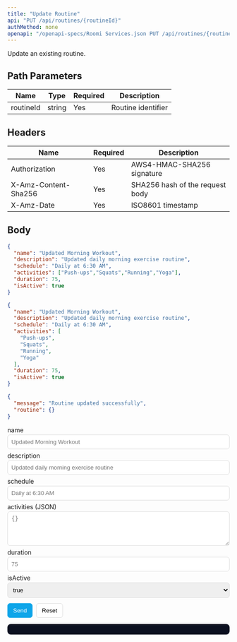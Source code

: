 ```yaml
---
title: "Update Routine"
api: "PUT /api/routines/{routineId}"
authMethod: none
openapi: "/openapi-specs/Roomi Services.json PUT /api/routines/{routineId}"
---
```


Update an existing routine.

## Path Parameters


| Name | Type | Required | Description |
| --- | --- | --- | --- |
| routineId | string | Yes | Routine identifier |


## Headers


| Name | Required | Description |
| --- | --- | --- |
| Authorization | Yes | AWS4-HMAC-SHA256 signature |
| X-Amz-Content-Sha256 | Yes | SHA256 hash of the request body |
| X-Amz-Date | Yes | ISO8601 timestamp |


## Body

```json
{
  "name": "Updated Morning Workout",
  "description": "Updated daily morning exercise routine",
  "schedule": "Daily at 6:30 AM",
  "activities": ["Push-ups","Squats","Running","Yoga"],
  "duration": 75,
  "isActive": true
}
```


<RequestExample>

```json Request Body
{
  "name": "Updated Morning Workout",
  "description": "Updated daily morning exercise routine",
  "schedule": "Daily at 6:30 AM",
  "activities": [
    "Push-ups",
    "Squats",
    "Running",
    "Yoga"
  ],
  "duration": 75,
  "isActive": true
}
```

</RequestExample>


<ResponseExample>

```json Response
{
  "message": "Routine updated successfully",
  "routine": {}
}
```

</ResponseExample>


<!-- GeneratedFieldsUI:put_api_routines_routineid -->
<Panel>
  <div id="form-put_api_routines_routineid">
    <form id="f-put_api_routines_routineid" style="display:block;max-width:720px">
      <label style="display:block;margin:6px 0 2px">name </label><input id="fld_name" type="text" placeholder="Updated Morning Workout" style="width:100%;padding:8px;border:1px solid #ddd;border-radius:6px">
<label style="display:block;margin:6px 0 2px">description </label><input id="fld_description" type="text" placeholder="Updated daily morning exercise routine" style="width:100%;padding:8px;border:1px solid #ddd;border-radius:6px">
<label style="display:block;margin:6px 0 2px">schedule </label><input id="fld_schedule" type="text" placeholder="Daily at 6:30 AM" style="width:100%;padding:8px;border:1px solid #ddd;border-radius:6px">
<label style="display:block;margin:6px 0 2px">activities (JSON)</label><textarea id="fld_activities_json" rows="4" placeholder="{}" style="width:100%;padding:8px;border:1px solid #ddd;border-radius:6px"></textarea>
<label style="display:block;margin:6px 0 2px">duration </label><input id="fld_duration" type="number" placeholder="75" style="width:100%;padding:8px;border:1px solid #ddd;border-radius:6px">
<label style="display:block;margin:6px 0 2px">isActive </label><select id="fld_isActive" style="width:100%;padding:8px;border:1px solid #ddd;border-radius:6px"><option value="true">true</option><option value="false">false</option></select>
      <div style="margin-top:12px;display:flex;gap:8px">
        <button type="submit" style="padding:8px 12px;border:1px solid #0ea5e9;border-radius:6px;background:#0ea5e9;color:#fff">Send</button>
        <button type="button" id="reset-put_api_routines_routineid" style="padding:8px 12px;border:1px solid #ddd;border-radius:6px;background:#fff">Reset</button>
      </div>
    </form>
    <pre id="resp-put_api_routines_routineid" style="margin-top:12px;background:#0b1020; color:#e2e8f0; padding:12px;border-radius:8px;overflow:auto"></pre>
  </div>
</Panel>

<script>
(function(){
  const form = document.getElementById('f-put_api_routines_routineid');
  const out = document.getElementById('resp-put_api_routines_routineid');
  const resetBtn = document.getElementById('reset-put_api_routines_routineid');
  if(!form||!out) return;
  resetBtn && resetBtn.addEventListener('click', ()=>{ form.reset(); out.textContent=''; });
  form.addEventListener('submit', async (e)=>{
    e.preventDefault();
    try {
      const body = {};
{ const v = document.getElementById("fld_name").value; if(v!=="" || false) body["name"] = (String)(v); }
{ const v = document.getElementById("fld_description").value; if(v!=="" || false) body["description"] = (String)(v); }
{ const v = document.getElementById("fld_schedule").value; if(v!=="" || false) body["schedule"] = (String)(v); }
{ const v = document.getElementById("fld_activities_json").value.trim(); if(v){ try{ body["activities"] = JSON.parse(v) }catch(e){ console.warn("Invalid JSON for activities") } } }
{ const v = document.getElementById("fld_duration").value; if(v!=="" || false) body["duration"] = (Number)(v); }
{ const v = document.getElementById("fld_isActive").value; body["isActive"] = (v === "true"); }
      const res = await fetch('https://services-{env}-ae.roomi-services.com/api/routines/{routineId}', {
        method: 'PUT',
        headers: { 'Content-Type': 'application/json' },
        body: JSON.stringify(body)
      });
      const text = await res.text();
      try { out.textContent = JSON.stringify(JSON.parse(text), null, 2); } catch { out.textContent = text; }
    } catch(err) {
      out.textContent = String(err);
    }
  });
})();
</script>

